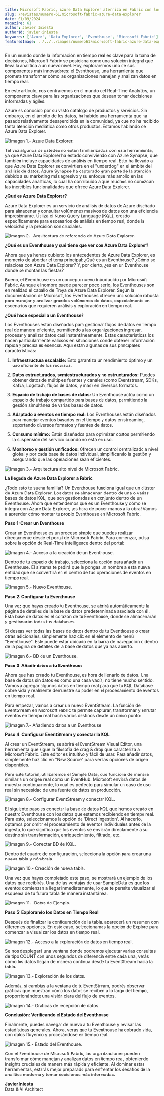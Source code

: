 ---
title: Microsoft Fabric, Azure Data Explorer aterriza en Fabric con los Eventhouse
slug: /revistas/numero-61/microsoft-fabric-azure-data-explorer
date: 01/09/2024
magazine: 61
author: Javier Iniesta
authorId: javier-iniesta
keywords: ['Azure', 'Data Explorer', 'Eventhouse', 'Microsoft Fabric']
featuredImage: ../../../images/numero61/microsoft-fabric-azure-data-explorer/image1.png
---

En un mundo donde la información en tiempo real es clave para la toma de
decisiones, Microsoft Fabric se posiciona como una solución integral que
lleva la analítica a un nuevo nivel. Hoy, exploraremos uno de sus
componentes más innovadores: el Eventhouse, una herramienta que promete
transformar cómo las organizaciones manejan y analizan datos en tiempo
real.

En este artículo, nos centraremos en el mundo del Real-Time Analytics,
un componente clave para las organizaciones que desean tomar decisiones
informadas y ágiles.

Azure es conocido por su vasto catálogo de productos y servicios. Sin
embargo, en el ámbito de los datos, ha habido una herramienta que ha
pasado relativamente desapercibida en la comunidad, ya que no ha
recibido tanta atención mediática como otros productos. Estamos hablando
de Azure Data Explorer.

![**Imagen 1.- Azure Data Explorer.**](../../../images/numero61/microsoft-fabric-azure-data-explorer/image1.png)

Tal vez algunos de ustedes no estén familiarizados con esta herramienta,
ya que Azure Data Explorer ha estado conviviendo con Azure Synapse, que
también incluye capacidades de análisis en tiempo real. Esto ha llevado
a que Azure Data Explorer se convirtiera en el \"underdog\" en el ámbito
del análisis de datos. Azure Synapse ha capturado gran parte de la
atención debido a su marketing más agresivo y su enfoque más amplio en
las capacidades analíticas, lo cual ha contribuido a que muchos no
conozcan las increíbles funcionalidades que ofrece Azure Data Explorer.

**¿Qué es Azure Data Explorer?**

Azure Data Explorer es un servicio de análisis de datos de Azure
diseñado para almacenar y consultar volúmenes masivos de datos con una
eficiencia impresionante. Utiliza el Kusto Query Language (KQL), creado
específicamente para escenarios de análisis en tiempo real, donde la
velocidad y la precisión son cruciales.

![**Imagen 2.- Arquitectura de referencia de Azure Data Explorer.**](../../../images/numero61/microsoft-fabric-azure-data-explorer/image2.png)



**¿Qué es un Eventhouse y qué tiene que ver con Azure Data Explorer?**

Ahora que ya hemos cubierto los antecedentes de Azure Data Explorer, es
momento de abordar el tema principal: ¿Qué es un Eventhouse? ¿Cómo se
relaciona con Azure Data Explorer? Y, por cierto, ¿es en un Eventhouse
donde se montan las fiestas?

Bueno, el Eventhouse es un concepto nuevo introducido por Microsoft
Fabric. Aunque el nombre puede parecer poco serio, los Eventhouses son
en realidad el caballo de Troya de Azure Data Explorer. Según la
documentación de Microsoft, los Eventhouses ofrecen una solución robusta
para manejar y analizar grandes volúmenes de datos, especialmente en
escenarios que requieren análisis y exploración en tiempo real.

**¿Qué hace especial a un Eventhouse?**

Los Eventhouses están diseñados para gestionar flujos de datos en tiempo
real de manera eficiente, permitiendo a las organizaciones ingresar,
procesar y analizar datos casi instantáneamente. Estas características
los hacen particularmente valiosos en situaciones donde obtener
información rápida y precisa es esencial. Aquí están algunas de sus
principales características:

1.  **Infraestructura escalable:** Esto garantiza un rendimiento óptimo
    y un uso eficiente de los recursos.

2.  **Datos estructurados, semiestructurados y no estructurados:**
    Puedes obtener datos de múltiples fuentes y canales (como
    Eventstream, SDKs, Kafka, Logstash, flujos de datos, y más) en
    diversos formatos.

3.  **Espacio de trabajo de bases de datos:** Un Eventhouse actúa como
    un espacio de trabajo compartido para bases de datos, permitiendo la
    gestión simultánea de varias bases de datos.

4.  **Adaptado a eventos en tiempo real:** Los Eventhouses están
    diseñados para manejar eventos basados en el tiempo y datos en
    streaming, soportando diversos formatos y fuentes de datos.

5.  **Consumo mínimo:** Están diseñados para optimizar costos
    permitiendo la suspensión del servicio cuando no está en uso.

6.  **Monitoreo y gestión unificados:** Ofrecen un control centralizado
    a nivel global y por cada base de datos individual, simplificando la
    gestión y asegurando que las operaciones sean eficientes.

![**Imagen 3.- Arquitectura alto nível de Microsoft Fabric.**](../../../images/numero61/microsoft-fabric-azure-data-explorer/image3.png)



**La llegada de Azure Data Explorer a Fabric**

¿Todo esto te suena familiar? Un Eventhouse funciona igual que un
clúster de Azure Data Explorer. Los datos se almacenan dentro de una o
varias bases de datos KQL, que son gestionadas en conjunto dentro de un
Eventhouse. Ahora que entendemos qué es un Eventhouse y cómo se integra
con Azure Data Explorer, ¡es hora de poner manos a la obra! Vamos a
aprender cómo montar tu propio Eventhouse en Microsoft Fabric.

**Paso 1: Crear un Eventhouse**

Crear un Eventhouse es un proceso simple que puedes realizar
directamente desde el portal de Microsoft Fabric. Para comenzar, pulsa
sobre la opción de Real-Time Intelligence dentro del portal:

![**Imagen 4.- Acceso a la creación de un Eventhouse.**](../../../images/numero61/microsoft-fabric-azure-data-explorer/image4.png)


Dentro de tu espacio de trabajo, selecciona la opción para añadir un
Eventhouse. El sistema te pedirá que le pongas un nombre a esta nueva
entidad que se convertirá en el centro de tus operaciones de eventos en
tiempo real.

![**Imagen 5.- Nuevo Eventhouse.**](../../../images/numero61/microsoft-fabric-azure-data-explorer/image5.png)



**Paso 2: Configurar tu Eventhouse**

Una vez que hayas creado tu Eventhouse, se abrirá automáticamente la
página de detalles de la base de datos predeterminada asociada con él.
Esta base de datos es el corazón de tu Eventhouse, donde se almacenarán
y gestionarán todas tus databases.

Si deseas ver todas las bases de datos dentro de tu Eventhouse o crear
otras adicionales, simplemente haz clic en el elemento de menú
\"Eventhouse\". Este puede estar ubicado en la barra de navegación o
dentro de la página de detalles de la base de datos que ya has abierto.

![**Imagen 6.- BD de un Eventhouse.**](../../../images/numero61/microsoft-fabric-azure-data-explorer/image6.png)



**Paso 3: Añadir datos a tu Eventhouse**

Ahora que has creado tu Eventhouse, es hora de llenarlo de datos. Una
base de datos sin datos es como una casa vacía; no tiene mucho sentido.
Vamos a agregar algunos datos en tiempo real para que tu KQL Database
cobre vida y realmente demuestre su poder en el procesamiento de eventos
en tiempo real.

Para empezar, vamos a crear un nuevo EventStream. La función de
EventStream en Microsoft Fabric te permite capturar, transformar y
enrutar eventos en tiempo real hacia varios destinos desde un único
punto:

![**Imagen 7.- Añadiendo datos a un Eventhouse.**](../../../images/numero61/microsoft-fabric-azure-data-explorer/image7.png)


**Paso 4: Configurar EventStream y conectar la KQL**

Al crear un EventStream, se abrirá el EventStream Visual Editor, una
herramienta que sigue la filosofía de drag & drop que caracteriza a
Microsoft Fabric. Este editor es intuitivo y fácil de usar. Para añadir
datos, simplemente haz clic en \"New Source\" para ver las opciones de
origen disponibles.

Para este tutorial, utilizaremos el Sample Data, que funciona de manera
similar a un origen real como un EventHub. Microsoft enviará datos de
muestra continuamente, lo cual es perfecto para simular un caso de uso
real sin necesidad de una fuente de datos en producción.

![**Imagen 8.- Configurar EventStream y conectar KQL.**](../../../images/numero61/microsoft-fabric-azure-data-explorer/image8.png)



El siguiente paso es conectar la base de datos KQL que hemos creado en
nuestro Eventhouse con los datos que estamos recibiendo en tiempo real.
Para esto, seleccionamos la opción de 'Direct Ingestion'. Al hacerlo,
optamos por omitir el procesamiento de eventos individuales antes de la
ingesta, lo que significa que los eventos se enviarán directamente a su
destino sin transformación, enriquecimiento, filtrado, etc.

![**Imagen 9.- Conectar BD de KQL.**](../../../images/numero61/microsoft-fabric-azure-data-explorer/image9.png)



Dentro del cuadro de configuración, selecciona la opción para crear una
nueva tabla y nómbrala.

![**Imagen 10.- Creación de nueva tabla.**](../../../images/numero61/microsoft-fabric-azure-data-explorer/image10.png)



Una vez que hayas completado este paso, se mostrará un ejemplo de los
datos que recibirás. Una de las ventajas de usar SampleData es que los
eventos comienzan a llegar inmediatamente, lo que te permite visualizar
el esquema de tu futura tabla de manera instantánea.

![**Imagen 11.- Datos de Ejemplo.**](../../../images/numero61/microsoft-fabric-azure-data-explorer/image11.png)


**Paso 5: Explorando los Datos en Tiempo Real**

Después de finalizar la configuración de la tabla, aparecerá un resumen
con diferentes opciones. En este caso, seleccionamos la opción de
Explore para comenzar a visualizar los datos en tiempo real.

![**Imagen 12.- Acceso a la exploración de datos en tiempo real.**](../../../images/numero61/microsoft-fabric-azure-data-explorer/image12.png)



Se nos desplegará una ventana donde podremos ejecutar varias consultas
de tipo COUNT con unos segundos de diferencia entre cada una, verás cómo
los datos llegan de manera continua desde tu EventStream hacia la tabla.

![**Imagen 13.- Exploración de los datos.**](../../../images/numero61/microsoft-fabric-azure-data-explorer/image13.png)



Además, si cambias a la ventana de tu EventStream, podrás observar
gráficas que muestran cómo los datos se reciben a lo largo del tiempo,
proporcionándote una visión clara del flujo de eventos.

![**Imagen 14.- Graficas de recepción de datos.**](../../../images/numero61/microsoft-fabric-azure-data-explorer/image14.png)


**Conclusión: Verificando el Estado del Eventhouse**

Finalmente, puedes navegar de nuevo a tu Eventhouse y revisar las
estadísticas generales. Ahora, verás que tu Eventhouse ha cobrado vida,
con datos fluyendo y procesándose en tiempo real.

![**Imagen 15.- Estado del Eventhouse.**](../../../images/numero61/microsoft-fabric-azure-data-explorer/image15.png)



Con el Eventhouse de Microsoft Fabric, las organizaciones pueden
transformar cómo manejan y analizan datos en tiempo real, obteniendo
insights cruciales de manera más rápida y eficiente. Al dominar estas
herramientas, estarás mejor preparado para enfrentar los desafíos de la
analítica moderna y tomar decisiones más informadas.

**Javier Iniesta** <br />
Data & AI Architect

